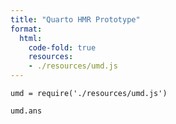 ```yaml
---
title: "Quarto HMR Prototype"
format:
  html:
    code-fold: true
    resources:
    - ./resources/umd.js
---
```


```ojs
umd = require('./resources/umd.js')

umd.ans
```